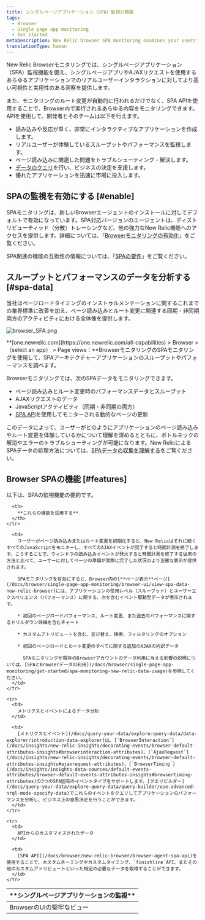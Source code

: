 ```yaml
---
title: シングルページアプリケーション（SPA）監視の概要
tags:
  - Browser
  - Single page app monitoring
  - Get started
metaDescription: New Relic browser SPA monitoring examines your users' experience with the front-end logic for single-page apps or any apps that pull content dynamically.
translationType: human
---
```



New Relic Browserモニタリングでは、シングルページアプリケーション（SPA）監視機能を備え、シングルページアプリやAJAXリクエストを使用するあらゆるアプリケーションでのリアルユーザーインタラクションに対してより高い可視性と実用性のある洞察を提供します。

また、モニタリングのルート変更が自動的に行われるだけでなく、SPA APIを使用することで、Browser内で実行されるあらゆる内容をモニタリングできます。APIを使用して、開発者とそのチームは以下を行えます。

* 読み込みや反応が早く、非常にインタラクティブなアプリケーションを作成します。
* リアルユーザーが体験しているスループットやパフォーマンスを監視します。
* ページ読み込みに関連した問題をトラブルシューティング・解決します。
* [データのクエリ](/docs/using-new-relic/data/understand-data/query-new-relic-data)を行い、ビジネスの決定を支援します。
* 優れたアプリケーションを迅速に市場に投入します。

## SPAの監視を有効にする [#enable]

SPAモニタリングは、新しいBrowserエージェントのインストールに対してデフォルトで有効になっています。SPA対応バージョンのエージェントは、ディストリビューティッド（分散）トレーシングなど、他の強力なNew Relic機能へのアクセスを提供します。詳細については、「[Browserモニタリングの有効化](/docs/browser/new-relic-browser/installation/update-browser-agent/#agent-types)」をご覧ください。

SPA関連の機能の互換性の情報については、「[SPAの要件](/docs/browser/single-page-app-monitoring/get-started/spa-compatibility-requirements/)」をご覧ください。

## スループットとパフォーマンスのデータを分析する [#spa-data]

当社はページロードタイミングのインストゥルメンテーションに関するこれまでの業界標準に改善を加え、ページ読み込みとルート変更に関連する同期・非同期両方のアクティビティにおける全体像を提供します。

<img
  title="browser_SPA.png"
  alt="browser_SPA.png"
  src={browserSpaPageview}
/>

<figcaption>
  **[one.newrelic.com](https://one.newrelic.com/all-capabilities) > Browser > （select an app） > Page views：**BrowserモニタリングのSPAモニタリングを使用して、SPAアーキテクチャーアプリケーションのスループットやパフォーマンスを調べます。
</figcaption>

Browserモニタリングでは、次のSPAデータをモニタリングできます。

* ページ読み込みとルート変更時のパフォーマンスデータとスループット
* AJAXリクエストのデータ
* JavaScriptアクティビティ（同期・非同期の両方）
* [SPA API](/docs/browser/new-relic-browser/browser-agent-spa-api)を使用してモニターされる動的なページの更新

このデータによって、ユーザーがどのようにアプリケーションのページ読み込みやルート変更を体験しているかについて理解を深めるとともに、ボトルネックの解消やエラーのトラブルシューティングが可能になります。New RelicによるSPAデータの処理方法については、[SPAデータの収集を理解する](/docs/browser/single-page-app-monitoring/use-spa-data/understand-spa-data-collection)をご覧ください。

## Browser SPAの機能 [#features]

以下は、SPAの監視機能の要約です。

<table>
  <thead>
    <tr>
      <th style={{ width: "200px" }}>
        **シングルページアプリケーションの監視**
      </th>

      <th>
        **これらの機能を活用する**
      </th>
    </tr>
  </thead>

  <tbody>
    <tr>
      <td>
        BrowserのUIの堅牢なビュー
      </td>

      <td>
        ユーザーがページ読み込みまたはルート変更を初期化すると、New Relicはそれに続くすべてのJavaScriptをモニターし、すべてのAJAXイベントが完了すると時間計測を終了します。こうすることで、ウィンドウの読み込みイベントが発火すると時間計測を終了する従来の方法と比べて、ユーザーに対してページの準備が実際に完了した状況のより正確な表示が提供されます。

        SPAモニタリングを有効にすると、Browser内の[**ページ表示**ページ](/docs/browser/single-page-app-monitoring/browser-ui/view-spa-data-new-relic-browser)には、アプリケーションの使用レベル（スループット）とユーザーエクスペリエンス（パフォーマンス）に関する、次を含むイベント駆動型データが表示されます。

        * 初回のページロードパフォーマンス、ルート変更、また過去のパフォーマンスに関するドリルダウン詳細を含むチャート

        * カスタムアトリビュートを含む、並び替え、検索、フィルタリングのオプション

        * 初回のページロードとルート変更のすべてに関する追加のAJAXの内訳データ

          SPAモニタリングが既存のBrowserアカウントのデータ利用に与える影響の説明については、[SPAとBrowserデータの利用](/docs/browser/single-page-app-monitoring/get-started/spa-monitoring-new-relic-data-usage)を参照してください。
      </td>
    </tr>

    <tr>
      <td>
        メトリクスとイベントによるデータ分析
      </td>

      <td>
        [メトリクスとイベント](/docs/query-your-data/explore-query-data/data-explorer/introduction-data-explorer)は、[`BrowserInteraction`](/docs/insights/new-relic-insights/decorating-events/browser-default-attributes-insights#browserinteraction-attributes)、[`AjaxRequest`](/docs/insights/new-relic-insights/decorating-events/browser-default-attributes-insights#ajaxrequest-attributes)、[`BrowserTiming`](/docs/insights/insights-data-sources/default-events-attributes/browser-default-events-attributes-insights#browsertiming-attributes)の3つのSPA固有のイベントタイプをサポートします。[クエリビルダー](/docs/query-your-data/explore-query-data/query-builder/use-advanced-nrql-mode-specify-data)でこれらのイベントをクエリしてアプリケーションのパフォーマンスを分析し、ビジネス上の意思決定を行うことができます。
      </td>
    </tr>

    <tr>
      <td>
        APIからのカスタマイズされたデータ
      </td>

      <td>
        [SPA API](/docs/browser/new-relic-browser/browser-agent-spa-api)を使用することで、カスタムネーミングやカスタムタイミング、`finishline`API、またその他のカスタムアトリビュートといった特定の必要なデータを取得することができます。
      </td>
    </tr>
  </tbody>
</table>